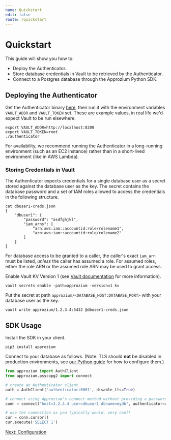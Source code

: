 ```yaml
---
name: Quickstart
edit: false
route: /quickstart
---
```


# Quickstart
This guide will show you how to:
- Deploy the Authenticator.
- Store database credentials in Vault to be retrieved by the Authenticator.
- Connect to a Postgres database through the Approzium Python SDK.

## Deploying the Authenticator
Get the Authenticator binary [here](https://github.com/cyralinc/approzium/tree/develop/authenticator), then run it with
the environment variables `VAULT_ADDR` and `VAULT_TOKEN` set. These are example values, in real life we'd expect Vault to
be run elsewhere.
```shell
export VAULT_ADDR=http://localhost:8200
export VAULT_TOKEN=root
./authenticator
```

For availability, we recommend running the Authenticator in a long-running environment (such as an EC2 instance) rather
than in a short-lived environment (like in AWS Lambda).

### Storing Credentials in Vault
The Authenticator expects credentials for a single database user as a secret stored against the database user as the key.
The secret contains the database password and a set of IAM roles allowed to access the credentials in the following structure.
```shell
cat dbuser1-creds.json
{
    "dbuser1": {
        "password": "asdfghjkl",
        "iam_arns": [
            "arn:aws:iam::accountid:role/rolename1",
            "arn:aws:iam::accountid:role/rolename2"
        ]
    }
}
```

For database access to be granted to a caller, the caller's exact `iam_arn` must be listed, _unless_ the caller has assumed a role.
For assumed roles, either the role ARN or the assumed role ARN may be used to grant access.

Enable Vault KV Version 1 (see [Vault documentation](https://www.vaultproject.io/docs/secrets/kv/kv-v1) for more information).
```shell
vault secrets enable -path=approzium -version=1 kv
```

Put the secret at path `approzium/<DATABASE_HOST:DATABASE_PORT>` with your database user as the key.
```shell
vault write approzium/1.2.3.4:5432 @dbuser1-creds.json
```

## SDK Usage
Install the SDK in your client.
```shell
pip3 install approzium
```

Connect to your database as follows. (Note: TLS should **not** be disabled in production environments,
see [our Python guide](/languages-python) for how to configure them.)
```python
from approzium import AuthClient
from approzium.psycopg2 import connect

# create an Authenticator client
auth = AuthClient('authenticator:6001', disable_tls=True)

# connect using Approzium's connect method without providing a password
conn = connect("host=1.2.3.4 user=dbuser1 dbname=mydb", authenticator=auth)

# use the connection as you typically would. very cool!
cur = conn.cursor()
cur.execute('SELECT 1')
```

[Next: Configuration](/configuration)
